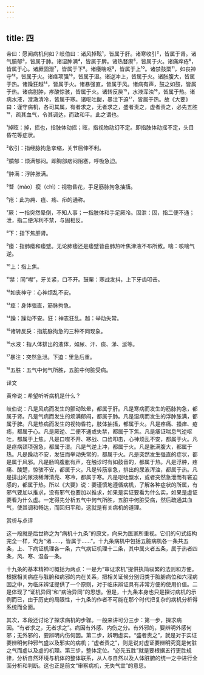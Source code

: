```yaml
---
---
---
```

title: 四
---




帝曰：愿闻病机何如？岐伯曰：诸风掉眩¹，皆属于肝。诸寒收引²，皆属于肾。诸气膹郁³，皆属于肺。诸湿肿满⁴，皆属于脾。诸热瞀瘈⁵，皆属于火。诸痛痒疮⁶，皆属于心。诸厥固泄⁷，皆属于下⁸。诸痿喘呕⁹，皆属于上¹⁰。诸禁鼓栗¹¹，如丧神守¹²，皆属于火。诸痉项强¹³，皆属于湿。诸逆冲上，皆属于火。诸胀腹大，皆属于热。诸躁狂越¹⁴，皆属于火。诸暴强直，皆属于风。诸病有声，鼓之如鼓，皆属于热。诸病胕肿，疼酸惊骇，皆属于火。诸转反戾¹⁵，水液浑浊¹⁶，皆属于热。诸病水液，澄澈清冷，皆属于寒。诸呕吐酸，暴注下迫¹⁷，皆属于热。故《大要》曰：谨守病机，各司其属，有者求之，无者求之，盛者责之，虚者责之，必先五胜¹⁸，疏其血气，令其调达，而致和平。此之谓也。

¹掉眩：掉，摇也，指肢体动摇；眩，指视物动幻不定。即指肢体动摇不定，头目昏花等症状。

²收引：指经脉拘急挛缩，关节屈伸不利。

³膹郁：烦满郁闷。即胸部痞闷阻塞，呼吸急迫。

⁴肿满：浮肿胀满。

⁵瞀（mào）瘈（chì）：视物昏花，手足筋脉拘急抽搐。

⁶疮：此为痈、疽、疡、疖的通称。

⁷厥：一指突然晕倒，不知人事；一指肢体和手足厥冷。固泄：固，指二便不通；泄，指二便泻利不禁，与固相反。

⁸下：指下焦肝肾。

⁹痿：指肺痿和痿躄。无论肺痿还是痿躄皆由肺热叶焦津液不布所致。喘：咳喘气逆。

¹⁰上：指上焦。

¹¹禁：同“噤”，牙关紧，口不开。鼓栗：寒战发抖，上下牙齿叩击。

¹²如丧神守：心神烦乱不安。

¹³痉：身体强直，筋脉拘急。

¹⁴躁：躁动不安。狂：神志狂乱。越：举动失常。

¹⁵诸转反戾：指筋脉拘急的三种不同现象。

¹⁶水液：指人体排出的液体，如尿、汗、痰、涕、涎等。

¹⁷暴注：突然急泄。下迫：里急后重。

¹⁸五胜：五气中何气所胜，五脏中何脏受病。

译文

黄帝说：希望听听病机是什么？

岐伯说：凡是风病而发生的颤动眩晕，都属于肝。凡是寒病而发生的筋脉拘急，都属于肾。凡是气病而发生的烦满郁闷，都属于肺。凡是湿病而发生的浮肿胀满，都属于脾。凡是热病而发生的视物昏花，肢体抽搐，都属于火。凡是疼痛、搔痒、疮疡，都属于心。凡是厥逆、二便不通或失禁，都属于下焦。凡是痿证喘息气逆呕吐，都属于上焦。凡是口噤不开、寒战、口齿叩击，心神烦乱不安，都属于火。凡是痉病颈项强急，都属于湿。凡是气逆上冲，都属于火。凡是胀满腹大，都属于热。凡是躁动不安，发狂而举动失常的，都属于火。凡是突然发生强直的症状，都是属于风邪。凡是肠鸣腹胀有声，在触诊时有如鼓音的，都属于热。凡是浮肿，疼痛、酸楚，惊骇不安，都属于火。凡是转筋挛急，排出的尿液浑浊，都属于热。凡是排出的尿液稀薄清亮、寒冷，都属于寒。凡是呕吐酸水，或者突然急泄而有窘迫感的，都属于热。所以《大要》说：要谨慎地遵循病机，了解各种症状的所属，有邪气要加以推求，没有邪气也要加以推求，如果是实证要看为什么实，如果是虚证要看为什么虚。一定得先分析五气中何气所胜，五脏中何脏受病，然后疏通其血气，使其调和畅达，而回归平和，这就是有关病机的道理。

赏析与点评

这一段就是后世称之为“病机十九条”的原文，向来为医家所重视。它们的句式结构完全一样，均为“诸……，皆属于……”。十九条病机中包括五脏病机各一条共五条，上、下病证机理各一条，六气病证机理十二条，其中属火者五条，属于热者四条，风、寒、湿各一条。

十九条的基本精神可概括为两点：一是为“审证求机”提供执简驭繁的法则和方便。根据相关病症与脏腑和病邪的内在关系，把相关证候分别归类于脏腑病位和六淫病因之中，为临床辨证提供了一个原则，对于临床辨证具有非常方便的使用价值。二是体现了“证机异同”和“病治异同”的思想。但是，十九条本身也只是探讨病机的示例而已，由于历史的局限性，十九条的作者不可能在那个时代把复杂的病机分析得系统而全面。

其次，本段还讨论了探求病机的步骤。一般来讲可分三步：第一步，探求病因。“有者求之，无者求之”。病因有外感、内伤之分。有外邪的，要辨明外感何邪；无外邪的，要辨明内伤何因。第二步，辨明虚实。“盛者责之”，就是对于实证要辨明何种邪气盛以及邪实的病机；“虚者责之”，则是说对虚证要辨明究竟是何脏之气而虚以及虚的机理。第三步，整体定位。“必先五胜”就是要根据五行更胜规律，分析自然环境与机体的整体联系，从人与自然以及人体脏腑的统一之中进行全面分析和判断。这也正是前文“审察病机，无失气宜”的意思。
